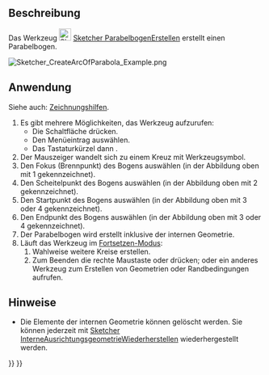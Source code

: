 <languages/>

{{Docnav/de
|[[Sketcher_CreateArcOfHyperbola/de|HyperbelbogenErstellen]]
|[[Sketcher_CreateCircle/de|KreisErstellen]]
|[[Sketcher_Workbench/de|Sketcher]]
|IconL=Sketcher_CreateArcOfHyperbola.svg
|IconR=Sketcher_CreateCircle.svg
|IconC=Workbench_Sketcher.svg
}}

{{GuiCommand/de
|Name=Sketcher CreateArcOfParabola
|Name/de=Sketcher ParabelbogenErstellen
|MenuLocation=Skizze → Skizzengeometrien → Parabelbogen erstellen
|Workbenches=[[Sketcher_Workbench/de|Sketcher]]
|Shortcut={{KEY|G}} {{KEY|J}}
|Version=0.17
|SeeAlso=[[Sketcher_CreateArcOfHyperbola/de|Sketcher HyperbelbogenErstellen]]
}}

<span id="Description"></span>
==Beschreibung==

Das Werkzeug [[Image:Sketcher_CreateArcOfParabola.svg|24px]] [[Sketcher_CreateArcOfParabola/de|Sketcher ParabelbogenErstellen]] erstellt einen Parabelbogen.

[[Image:Sketcher_CreateArcOfParabola_Example.png]]
{{Caption|Parabelbogen (weiß) mit interner Geometrie (dunkelgelb)}}

<span id="Usage"></span>
==Anwendung==

Siehe auch: [[Sketcher_Workbench/de#Zeichnungshilfen|Zeichnungshilfen]].

# Es gibt mehrere Möglichkeiten, das Werkzeug aufzurufen:
#* Die Schaltfläche {{Button|[[Image:Sketcher_CreateArcOfParabola.svg|16px]] [[Sketcher_CreateArcOfParabola/de|Parabelbogen]]}} drücken.
#* Den Menüeintrag {{MenuCommand|Skizze → Geometrien → [[Image:Sketcher_CreateArcOfParabola.svg|16px]] Parabelbogen}} auswählen.
#* Das Tastaturkürzel {{KEY|G}} dann {{KEY|J}}.
# Der Mauszeiger wandelt sich zu einem Kreuz mit Werkzeugsymbol.
# Den Fokus (Brennpunkt) des Bogens auswählen (in der Abbildung oben mit 1 gekennzeichnet).
# Den Scheitelpunkt des Bogens auswählen (in der Abbildung oben mit 2 gekennzeichnet).
# Den Startpunkt des Bogens auswählen (in der Abbildung oben mit 3 oder 4 gekennzeichnet).
# Den Endpunkt des Bogens auswählen (in der Abbildung oben mit 3 oder 4 gekennzeichnet).
# Der Parabelbogen wird erstellt inklusive der internen Geometrie.
# Läuft das Werkzeug im [[Sketcher_Workbench/de#Fortsetzen-Modi|Fortsetzen-Modus]]:
## Wahlweise weitere Kreise erstellen.
## Zum Beenden die rechte Maustaste oder {{KEY|Esc}} drücken; oder ein anderes Werkzeug zum Erstellen von Geometrien oder Randbedingungen aufrufen.

<span id="Notes"></span>
==Hinweise==

* Die Elemente der internen Geometrie können gelöscht werden. Sie können jederzeit mit [[Sketcher_RestoreInternalAlignmentGeometry/de|Sketcher InterneAusrichtungsgeometrieWiederherstellen]] wiederhergestellt werden.


{{Docnav/de
|[[Sketcher_CreateArcOfHyperbola/de|HyperbelbogenErstellen]]
|[[Sketcher_CreateCircle/de|KreisErstellen]]
|[[Sketcher_Workbench/de|Sketcher]]
|IconL=Sketcher_CreateArcOfHyperbola.svg
|IconR=Sketcher_CreateCircle.svg
|IconC=Workbench_Sketcher.svg
}}

{{Sketcher_Tools_navi{{#translation:}}}}
{{Userdocnavi{{#translation:}}}}